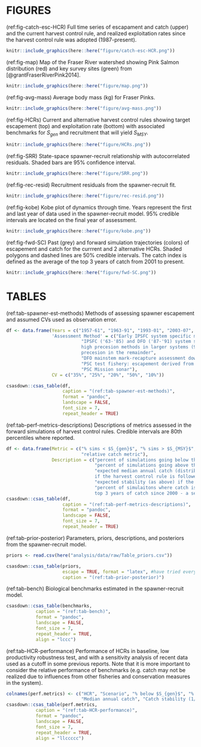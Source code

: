 # FIGURES  

(ref:fig-catch-esc-HCR) Full time series of escapament and catch (upper) and the current harvest control rule, and realized exploitation rates since the harvest control rule was adopted (1987-present).  
```r
knitr::include_graphics(here::here("figure/catch-esc-HCR.png"))
```

(ref:fig-map) Map of the Fraser River watershed showing Pink Salmon distribution (red) and key survey sites (green) from [@grantFraserRiverPink2014].  
```r
knitr::include_graphics(here::here("figure/map.png"))
```

(ref:fig-avg-mass) Average body mass (kg) for Fraser Pinks.  
```r
knitr::include_graphics(here::here("figure/avg-mass.png"))
```

(ref:fig-HCRs) Current and alternative harvest control rules showing target escapement (top) and exploitation rate (bottom) with associated benchmarks for $S_{gen}$ and recruitment that will yield $S_{MSY}$.  
```r
knitr::include_graphics(here::here("figure/HCRs.png"))
```

(ref:fig-SRR) State-space spawner-recruit relationship with autocorrelated residuals. Shaded bars are 95% confidence interval.   
```r
knitr::include_graphics(here::here("figure/SRR.png"))
```

(ref:fig-rec-resid) Recruitment residuals from the spawner-recruit fit.   
```r
knitr::include_graphics(here::here("figure/rec-resid.png"))
```

(ref:fig-kobe) Kobe plot of dynamics through time. Years represent the first and last year of data used in the spawner-recruit model. 95% credible intervals are located on the final year of assessment.  
```r
knitr::include_graphics(here::here("figure/kobe.png"))
```

(ref:fig-fwd-SC) Past (grey) and forward simulation trajectories (colors) of escapement and catch for the currrent and 2 alternative HCRs. Shaded polygons and dashed lines are 50% credible intervals. The catch index is defined as the average of the top 3 years of catch from 2001 to present.   
```r
knitr::include_graphics(here::here("figure/fwd-SC.png"))
```

\clearpage

# TABLES  

(ref:tab-spawner-est-methods) Methods of assessing spawner escapement and assumed CVs used as observation error. 
```r
df <- data.frame(Years = c("1957-61", "1963-91", "1993-01", "2003-07", "2009-present"), 
                 'Assessment Method' = c("Early IPSFC system specific mark-recapture: low tagging effort", 
                            "IPSFC ('63-'85) and DFO ('87-'91) system specific mark-recapture: 
                            high precesion methods in larger systems (90% of stock) and lower 
                            precesion in the remainder", 
                            "DFO mainstem mark-recapture assessment downstream of major spawning grounds", 
                            "PSC test fishery: escapement derived from seine boats in marine and catch data", 
                            "PSC Mission sonar"), 
                 CV = c("35%", "25%", "20%", "50%", "10%"))

csasdown::csas_table(df,
                     caption = "(ref:tab-spawner-est-methods)",
                     format = "pandoc",
                     landscape = FALSE,
                     font_size = 7,
                     repeat_header = TRUE)
```

(ref:tab-perf-metrics-descriptions) Descriptions of metrics assessed in the forward simulations of harvest control rules. Credible intervals are 80th percentiles where reported.
```r
df <- data.frame(Metric = c("% sims < $S_{gen}$", "% sims > $S_{MSY}$", "median annual catch", "catch stability (1/CV)", 
                            "relative catch metric"), 
                 Description = c("percent of simulations going below that simulations relative lower benchmark",
                                 "percent of simulations going above that simulations relative upper benchmark",
                                 "expected median annual catch (distribution of medians across years) 
                                 if the harvest control rule is followed",
                                 "expected stability (as above) if the harvest control rule is followed",
                                 "percent of simulaitons where catch is greater than the average of the 
                                 top 3 years of catch since 2000 - a semi-arbitray indicator of a 'good year'"))
csasdown::csas_table(df,
                     caption = "(ref:tab-perf-metrics-descriptions)",
                     format = "pandoc",
                     landscape = FALSE,
                     font_size = 7,
                     repeat_header = TRUE)
```

(ref:tab-prior-posterior) Parameters, priors, descriptions, and posteriors from the spawner-recruit model. 
```r
priors <- read.csv(here("analysis/data/raw/Table_priors.csv"))

csasdown::csas_table(priors,
                     escape = TRUE, format = "latex", #have tried every combo of T/F, pandoc/latex...
                     caption = "(ref:tab-prior-posterior)")
```

(ref:tab-bench) Biological benchmarks estimated in the spawner-recruit model.
```r
csasdown::csas_table(benchmarks,
           caption = "(ref:tab-bench)",
           format = "pandoc",
           landscape = FALSE,
           font_size = 7,
           repeat_header = TRUE, 
           align = "lccc")
```

(ref:tab-HCR-performance) Performance of HCRs in baseline, low productivity robustness test, and with a sensitivity analysis of recent data used as a cutoff in some previous reports. Note that it is more important to consider the relative performance of benchmarks (e.g. catch may not be realized due to influences from other fisheries and conservation measures in the system).  
```r
colnames(perf.metrics) <- c("HCR", "Scenario", "% below $S_{gen}$", "% above $S_{MSY}$", 
                            "Median annual catch", "Catch stability (1/CV)", "catch index")
csasdown::csas_table(perf.metrics,
           caption = "(ref:tab-HCR-performance)",
           format = "pandoc",
           landscape = FALSE,
           font_size = 7,
           repeat_header = TRUE, 
           align = "llccccc")
```

